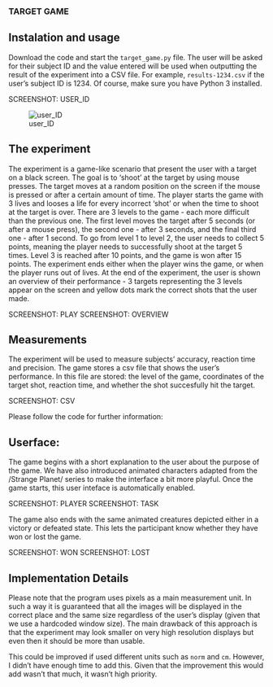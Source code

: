 ### TARGET GAME

## Instalation and usage

Download the code and start the `target_game.py` file. The user will be asked for their subject ID 
and the value entered will be used when outputting the result of the experiment into a CSV file. For example,
`results-1234.csv` if the user's subject ID is 1234. Of course, make sure you have Python 3 installed.

SCREENSHOT: USER_ID 

![user_ID](user_ID.jpg)

## The experiment

The experiment is a game-like scenario that present the user with a target on a black screen. The goal is to 'shoot' at 
the target by using mouse presses. The target moves at a random position on the screen if the mouse is pressed or after a
certain amount of time. The player starts the game with 3 lives and looses a life for every incorrect 'shot' or when the
time to shoot at the target is over. There are 3 levels to the game - each more difficult than the previous one. 
The first level moves the target after 5 seconds (or after a mouse press), the second one - after 3 seconds, and the final 
third one - after 1 second. To go from level 1 to level 2, the user needs to collect 5 points, meaning the player needs to 
successfully shoot at the target 5 times. Level 3 is reached after 10 points, and the game is won after 15 points. The experiment
ends either when the player wins the game, or when the player runs out of lives. At the end of the experiment, the user is
shown an overview of their performance - 3 targets representing the 3 levels appear on the screen and yellow dots mark the
correct shots that the user made. 

SCREENSHOT: PLAY
SCREENSHOT: OVERVIEW

## Measurements
The experiment will be used to measure subjects' accuracy, reaction time and precision. The game stores a csv file that
shows the user's performance. In this file are stored: the level of the game, coordinates of the target shot, reaction time,
and whether the shot succesfully hit the target.

SCREENSHOT: CSV

Please follow the code for further information:

## Userface:

The game begins with a short explanation to the user about the purpose of the game. We have also introduced animated characters
adapted from the /Strange Planet/ series to make the interface a bit more playful. Once the game starts, this user inteface is automatically enabled.

SCREENSHOT: PLAYER
SCREENSHOT: TASK

The game also ends with the same animated creatures depicted either in a victory or defeated state. This lets the participant know
whether they have won or lost the game.

SCREENSHOT: WON
SCREENSHOT: LOST

## Implementation Details

Please note that the program uses pixels as a main measurement unit. In such a way it is guaranteed that all the images will
be displayed in the correct place and the same size regardless of the user's display (given that we use a hardcoded window size).
The main drawback of this approach is that the experiment may look smaller on very high resolution displays but even then it should
be more than usable.

This could be improved if used different units such as `norm` and `cm`. However, I didn't have enough
time to add this. Given that the improvement this would add wasn't that much, it wasn't high priority.
